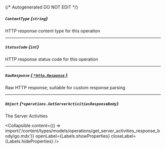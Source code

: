 {/* Autogenerated DO NOT EDIT  */}

##### `ContentType` *{`string`}*
HTTP response content type for this operation

---
##### `StatusCode` *{`int`}*
HTTP response status code for this operation

---
##### `RawResponse` [*{ `*http.Response` }*](https://pkg.go.dev/net/http#Response)
Raw HTTP response; suitable for custom response parsing

---
##### `Object` *{`*operations.GetServerActivitiesResponseBody`}*
The Server Activities

<Collapsible content={() => import('/content/types/models/operations/get_server_activities_response_body/go.mdx')} openLabel={Labels.showProperties} closeLabel={Labels.hideProperties} />



